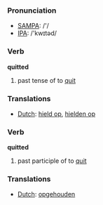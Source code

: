=== Pronunciation ===
*[[w:SAMPA|SAMPA]]: /'/
*[[w:IPA|IPA]]: /'kwɪtəd/

=== Verb ===

'''quitted'''

# past tense of to [[quit]]

=== Translations ===
*[[Dutch]]: [[hield op]], [[hielden op]]

=== Verb ===

'''quitted'''

# past participle of to [[quit]]

=== Translations ===
*[[Dutch]]: [[opgehouden]]